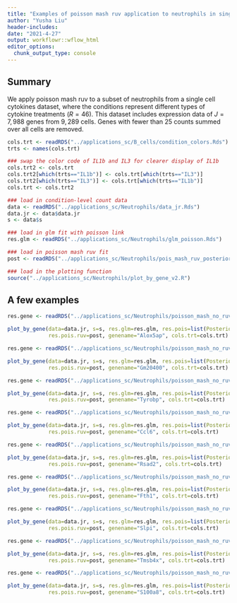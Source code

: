 ```yaml
---
title: "Examples of poisson mash ruv application to neutrophils in single cell cytokines data"
author: "Yusha Liu"
header-includes:
date: "2021-4-27"
output: workflowr::wflow_html
editor_options:
  chunk_output_type: console
---
```


## Summary
We apply poisson mash ruv to a subset of neutrophils from a single cell cytokines dataset, where the conditions represent different types of cytokine treatments ($R=46$). This dataset includes expression data of $J=7,988$ genes from $9,289$ cells. Genes with fewer than $25$ counts summed over all cells are removed. 
```r

cols.trt <- readRDS("../applications_sc/B_cells/condition_colors.Rds")
trts <- names(cols.trt)

### swap the color code of IL1b and IL3 for clearer display of IL1b
cols.trt2 <- cols.trt
cols.trt2[which(trts=="IL1b")] <- cols.trt[which(trts=="IL3")]
cols.trt2[which(trts=="IL3")] <- cols.trt[which(trts=="IL1b")]
cols.trt <- cols.trt2

### load in condition-level count data
data <- readRDS("../applications_sc/Neutrophils/data_jr.Rds")
data.jr <- data$data.jr
s <- data$s

### load in glm fit with poisson link
res.glm <- readRDS("../applications_sc/Neutrophils/glm_poisson.Rds")

### load in poisson mash ruv fit
post <- readRDS("../applications_sc/Neutrophils/pois_mash_ruv_posterior.Rds")

### load in the plotting function
source("../applications_sc/Neutrophils/plot_by_gene_v2.R")

```


## A few examples 
```r
res.gene <- readRDS("../applications_sc/Neutrophils/poisson_mash_no_ruv/Alox5ap.Rds")

plot_by_gene(data=data.jr, s=s, res.glm=res.glm, res.pois=list(PosteriorMean=res.gene$PosteriorMean, PosteriorSD=res.gene$PosteriorSD), 
             res.pois.ruv=post, genename="Alox5ap", cols.trt=cols.trt)   

```

```r
res.gene <- readRDS("../applications_sc/Neutrophils/poisson_mash_no_ruv/Gm20400.Rds")

plot_by_gene(data=data.jr, s=s, res.glm=res.glm, res.pois=list(PosteriorMean=res.gene$PosteriorMean, PosteriorSD=res.gene$PosteriorSD), 
             res.pois.ruv=post, genename="Gm20400", cols.trt=cols.trt)   

```

```r
res.gene <- readRDS("../applications_sc/Neutrophils/poisson_mash_no_ruv/Tyrobp.Rds")

plot_by_gene(data=data.jr, s=s, res.glm=res.glm, res.pois=list(PosteriorMean=res.gene$PosteriorMean, PosteriorSD=res.gene$PosteriorSD), 
             res.pois.ruv=post, genename="Tyrobp", cols.trt=cols.trt)   

```

```r
res.gene <- readRDS("../applications_sc/Neutrophils/poisson_mash_no_ruv/Ccl6.Rds")

plot_by_gene(data=data.jr, s=s, res.glm=res.glm, res.pois=list(PosteriorMean=res.gene$PosteriorMean, PosteriorSD=res.gene$PosteriorSD), 
             res.pois.ruv=post, genename="Ccl6", cols.trt=cols.trt)   

```

```r
res.gene <- readRDS("../applications_sc/Neutrophils/poisson_mash_no_ruv/Rsad2.Rds")

plot_by_gene(data=data.jr, s=s, res.glm=res.glm, res.pois=list(PosteriorMean=res.gene$PosteriorMean, PosteriorSD=res.gene$PosteriorSD), 
             res.pois.ruv=post, genename="Rsad2", cols.trt=cols.trt)   

```

```r
res.gene <- readRDS("../applications_sc/Neutrophils/poisson_mash_no_ruv/Fth1.Rds")

plot_by_gene(data=data.jr, s=s, res.glm=res.glm, res.pois=list(PosteriorMean=res.gene$PosteriorMean, PosteriorSD=res.gene$PosteriorSD), 
             res.pois.ruv=post, genename="Fth1", cols.trt=cols.trt)   

```

```r
res.gene <- readRDS("../applications_sc/Neutrophils/poisson_mash_no_ruv/Slpi.Rds")

plot_by_gene(data=data.jr, s=s, res.glm=res.glm, res.pois=list(PosteriorMean=res.gene$PosteriorMean, PosteriorSD=res.gene$PosteriorSD), 
             res.pois.ruv=post, genename="Slpi", cols.trt=cols.trt)   

```

```r
res.gene <- readRDS("../applications_sc/Neutrophils/poisson_mash_no_ruv/Tmsb4x.Rds")

plot_by_gene(data=data.jr, s=s, res.glm=res.glm, res.pois=list(PosteriorMean=res.gene$PosteriorMean, PosteriorSD=res.gene$PosteriorSD), 
             res.pois.ruv=post, genename="Tmsb4x", cols.trt=cols.trt)   

```

```r
res.gene <- readRDS("../applications_sc/Neutrophils/poisson_mash_no_ruv/S100a8.Rds")

plot_by_gene(data=data.jr, s=s, res.glm=res.glm, res.pois=list(PosteriorMean=res.gene$PosteriorMean, PosteriorSD=res.gene$PosteriorSD), 
             res.pois.ruv=post, genename="S100a8", cols.trt=cols.trt)   

```

